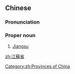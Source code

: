 {{also|江苏省}}
==Chinese==
{{rfd|SOP|lang=zh}}
{{zh-forms|s=江苏省|type=21}}

===Pronunciation===
{{zh-pron
|m=Jiāngsūshěng
|c=gong1 sou1 saang2
|mn=Kang-so͘-séng
|cat=propn
}}

===Proper noun===
{{zh-proper noun}}

# [[Jiangsu]]

[[zh:江蘇省]]

[[Category:zh:Provinces of China]]